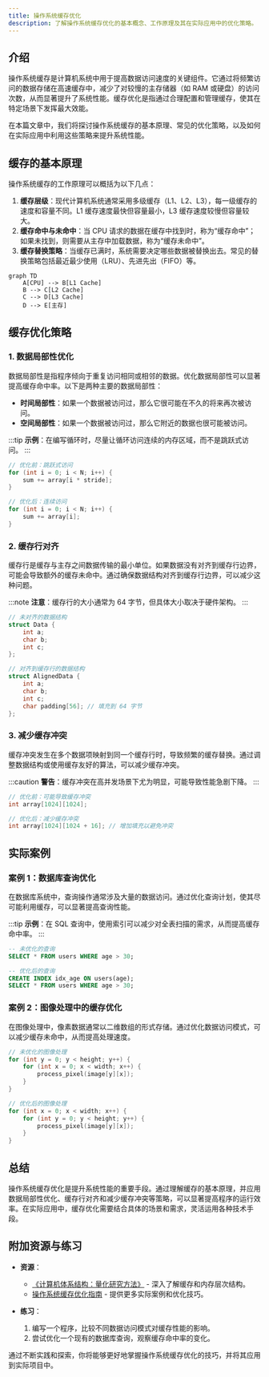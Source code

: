 ```yaml
---
title: 操作系统缓存优化
description: 了解操作系统缓存优化的基本概念、工作原理及其在实际应用中的优化策略。
---
```


## 介绍

操作系统缓存是计算机系统中用于提高数据访问速度的关键组件。它通过将频繁访问的数据存储在高速缓存中，减少了对较慢的主存储器（如 RAM 或硬盘）的访问次数，从而显著提升了系统性能。缓存优化是指通过合理配置和管理缓存，使其在特定场景下发挥最大效能。

在本篇文章中，我们将探讨操作系统缓存的基本原理、常见的优化策略，以及如何在实际应用中利用这些策略来提升系统性能。

## 缓存的基本原理

操作系统缓存的工作原理可以概括为以下几点：

1. **缓存层级**：现代计算机系统通常采用多级缓存（L1、L2、L3），每一级缓存的速度和容量不同。L1 缓存速度最快但容量最小，L3 缓存速度较慢但容量较大。
2. **缓存命中与未命中**：当 CPU 请求的数据在缓存中找到时，称为“缓存命中”；如果未找到，则需要从主存中加载数据，称为“缓存未命中”。
3. **缓存替换策略**：当缓存已满时，系统需要决定哪些数据被替换出去。常见的替换策略包括最近最少使用（LRU）、先进先出（FIFO）等。

```mermaid
graph TD
    A[CPU] --> B[L1 Cache]
    B --> C[L2 Cache]
    C --> D[L3 Cache]
    D --> E[主存]
```

## 缓存优化策略

### 1. 数据局部性优化

数据局部性是指程序倾向于重复访问相同或相邻的数据。优化数据局部性可以显著提高缓存命中率。以下是两种主要的数据局部性：

- **时间局部性**：如果一个数据被访问过，那么它很可能在不久的将来再次被访问。
- **空间局部性**：如果一个数据被访问过，那么它附近的数据也很可能被访问。

:::tip
**示例**：在编写循环时，尽量让循环访问连续的内存区域，而不是跳跃式访问。
:::

```c
// 优化前：跳跃式访问
for (int i = 0; i < N; i++) {
    sum += array[i * stride];
}

// 优化后：连续访问
for (int i = 0; i < N; i++) {
    sum += array[i];
}
```

### 2. 缓存行对齐

缓存行是缓存与主存之间数据传输的最小单位。如果数据没有对齐到缓存行边界，可能会导致额外的缓存未命中。通过确保数据结构对齐到缓存行边界，可以减少这种问题。

:::note
**注意**：缓存行的大小通常为 64 字节，但具体大小取决于硬件架构。
:::

```c
// 未对齐的数据结构
struct Data {
    int a;
    char b;
    int c;
};

// 对齐到缓存行的数据结构
struct AlignedData {
    int a;
    char b;
    int c;
    char padding[56]; // 填充到 64 字节
};
```

### 3. 减少缓存冲突

缓存冲突发生在多个数据项映射到同一个缓存行时，导致频繁的缓存替换。通过调整数据结构或使用缓存友好的算法，可以减少缓存冲突。

:::caution
**警告**：缓存冲突在高并发场景下尤为明显，可能导致性能急剧下降。
:::

```c
// 优化前：可能导致缓存冲突
int array[1024][1024];

// 优化后：减少缓存冲突
int array[1024][1024 + 16]; // 增加填充以避免冲突
```

## 实际案例

### 案例 1：数据库查询优化

在数据库系统中，查询操作通常涉及大量的数据访问。通过优化查询计划，使其尽可能利用缓存，可以显著提高查询性能。

:::tip
**示例**：在 SQL 查询中，使用索引可以减少对全表扫描的需求，从而提高缓存命中率。
:::

```sql
-- 未优化的查询
SELECT * FROM users WHERE age > 30;

-- 优化后的查询
CREATE INDEX idx_age ON users(age);
SELECT * FROM users WHERE age > 30;
```

### 案例 2：图像处理中的缓存优化

在图像处理中，像素数据通常以二维数组的形式存储。通过优化数据访问模式，可以减少缓存未命中，从而提高处理速度。

```c
// 未优化的图像处理
for (int y = 0; y < height; y++) {
    for (int x = 0; x < width; x++) {
        process_pixel(image[y][x]);
    }
}

// 优化后的图像处理
for (int x = 0; x < width; x++) {
    for (int y = 0; y < height; y++) {
        process_pixel(image[y][x]);
    }
}
```

## 总结

操作系统缓存优化是提升系统性能的重要手段。通过理解缓存的基本原理，并应用数据局部性优化、缓存行对齐和减少缓存冲突等策略，可以显著提高程序的运行效率。在实际应用中，缓存优化需要结合具体的场景和需求，灵活运用各种技术手段。

## 附加资源与练习

- **资源**：
  - [《计算机体系结构：量化研究方法》](https://example.com) - 深入了解缓存和内存层次结构。
  - [操作系统缓存优化指南](https://example.com) - 提供更多实际案例和优化技巧。

- **练习**：
  1. 编写一个程序，比较不同数据访问模式对缓存性能的影响。
  2. 尝试优化一个现有的数据库查询，观察缓存命中率的变化。

通过不断实践和探索，你将能够更好地掌握操作系统缓存优化的技巧，并将其应用到实际项目中。